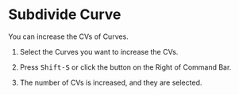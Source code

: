 
# Subdivide Curve

<Reference shortcut="Shift-S" command="Subdivide Curve" button="Right of Command Bar" />

You can increase the CVs of Curves.

1. Select the Curves you want to increase the CVs.

2. Press <kbd>Shift-S</kbd> or click the button <ButtonIcon type="button-subdivide-curve" /> on the Right of Command Bar.

3. The number of CVs is increased, and they are selected.





